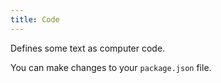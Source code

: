 ```yaml
---
title: Code
---
```


Defines some text as computer code.

<Example>
  <Text>
    You can make changes to your <Code>package.json</Code> file.
  </Text>
</Example>
